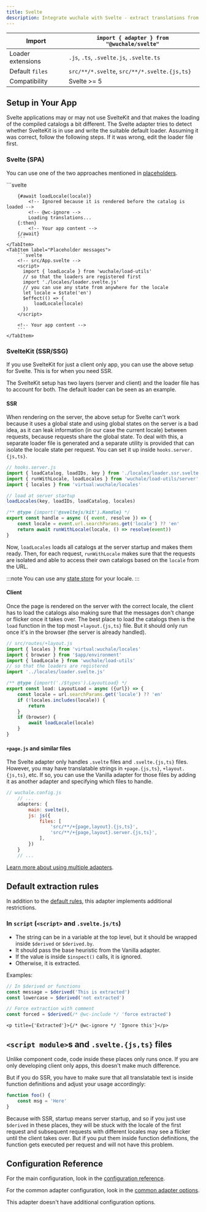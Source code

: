 ```yaml
---
title: Svelte
description: Integrate wuchale with Svelte - extract translations from Svelte components, manage locale catalogs, and implement efficient loading strategies for both SvelteKit and SPA.
---
```


Import | `import { adapter } from "@wuchale/svelte"`
-|-
Loader extensions | `.js`, `.ts`, `.svelte.js`, `.svelte.ts`
Default `files` | `src/**/*.svelte`, `src/**/*.svelte.{js,ts}`
Compatibility | Svelte >= 5

## Setup in Your App

Svelte applications may or may not use SvelteKit and that makes the loading of
the compiled catalogs a bit different. The Svelte adapter tries to detect
whether SvelteKit is in use and write the suitable default loader. Assuming it
was correct, follow the following steps. If it was wrong, edit the loader file
first.

### Svelte (SPA)

You can use one of the two approaches mentioned in [placeholders](/guides/placeholders).


<Tabs>
    <TabItem label="Loading message">
        ```svelte
        <!-- src/App.svelte -->
        <script>
          import { loadLocale } from 'wuchale/load-utils'
          // so that the loaders are registered first
          import './locales/loader.svelte.js'
          // you can use any state from anywhere for the locale
          let locale = $state('en')
        </script>

        {#await loadLocale(locale)}
            <!-- Ignored because it is rendered before the catalog is loaded -->
            <!-- @wc-ignore -->
            Loading translations...
        {:then}
            <!-- Your app content -->
        {/await}
        ```
    </TabItem>
    <TabItem label="Placeholder messages">
        ```svelte
        <!-- src/App.svelte -->
        <script>
          import { loadLocale } from 'wuchale/load-utils'
          // so that the loaders are registered first
          import './locales/loader.svelte.js'
          // you can use any state from anywhere for the locale
          let locale = $state('en')
          $effect(() => {
              loadLocale(locale)
          })
        </script>

        <!-- Your app content -->
        ```
    </TabItem>
</Tabs>

### SvelteKit (SSR/SSG)

If you use SvelteKit for just a client only app, you can use the above setup
for Svelte. This is for when you need SSR.

The SvelteKit setup has two layers (server and client) and the loader file has
to account for both. The default loader can be seen as an example.

#### SSR

When rendering on the server, the above setup for Svelte can't work because it
uses a global state and using global states on the server is a bad idea, as it
can leak information (in our case the current locale) between requests, because
requests share the global state. To deal with this, a separate loader file is
generated and a separate utility is provided that can isolate the locale state
per request. You can set it up inside `hooks.server.{js,ts}`.

```js
// hooks.server.js
import { loadCatalog, loadIDs, key } from './locales/loader.ssr.svelte.js'
import { runWithLocale, loadLocales } from 'wuchale/load-utils/server'
import { locales } from 'virtual:wuchale/locales'

// load at server startup
loadLocales(key, loadIDs, loadCatalog, locales)

/** @type {import('@sveltejs/kit').Handle} */
export const handle = async ({ event, resolve }) => {
    const locale = event.url.searchParams.get('locale') ?? 'en'
    return await runWithLocale(locale, () => resolve(event))
}
```

Now, `loadLocales` loads all catalogs at the server startup and makes them
ready. Then, for each request, `runWithLocale` makes sure that the requests are
isolated and able to access their own catalogs based on the `locale` from the
URL.

:::note
You can use any [state store](/guides/state) for your locale.
:::

#### Client

Once the page is rendered on the server with the correct locale, the client has
to load the catalogs also making sure that the messages don't change or flicker
once it takes over. The best place to load the catalogs then is the `load`
function in the top most `+layout.{js,ts}` file. But it should only run once
it's in the browser (the server is already handled).

```javascript
// src/routes/+layout.js
import { locales } from 'virtual:wuchale/locales'
import { browser } from '$app/environment'
import { loadLocale } from 'wuchale/load-utils'
// so that the loaders are registered
import '../locales/loader.svelte.js'

/** @type {import('./$types').LayoutLoad} */
export const load: LayoutLoad = async ({url}) => {
    const locale = url.searchParams.get('locale') ?? 'en'
    if (!locales.includes(locale)) {
        return
    }
    if (browser) {
        await loadLocale(locale)
    }
}
```

#### `+page.js` and similar files

The Svelte adapter only handles `.svelte` files and `.svelte.{js,ts}` files.
However, you may have translatable strings in `+page.{js,ts}`,
`+layout.{js,ts}`, etc. If so, you can use the Vanilla adapter for those files
by adding it as another adapter and specifying which files to handle.

```js
// wuchale.config.js
    // ...
    adapters: {
        main: svelte(),
        js: js({
            files: [
                'src/**/+{page,layout}.{js,ts}',
                'src/**/+{page,layout}.server.{js,ts}',
            ],
        })
    }
    // ...
```

[Learn more about using multiple adapters](/guides/multiple-adapters/).

## Default extraction rules

In addition to the [default rules](/guides/rules), this adapter implements
additional restrictions.

### In `script` (`<script>` and `.svelte.js/ts`)

- The string can be in a variable at the top level, but it should be wrapped inside `$derived` or `$derived.by`.
- It should pass the base heuristic from the Vanilla adapter.
- If the value is inside `$inspect()` calls, it is ignored.
- Otherwise, it is extracted.

Examples:

```javascript
// In $derived or functions
const message = $derived('This is extracted')
const lowercase = $derived('not extracted')

// Force extraction with comment
const forced = $derived(/* @wc-include */ 'force extracted')
```
```svelte
<p title={'Extracted'}>{/* @wc-ignore */ 'Ignore this'}</p>
```

## `<script module>`s and `.svelte.{js,ts}` files

Unlike component code, code inside these places only runs once. If you are only
developing client only apps, this doesn't make much difference.

But if you do SSR, you have to make sure that all translatable text is inside
function definitions and adjust your usage accordingly:

```js
function foo() {
    const msg = 'Here'
}
```

Because with SSR, startup means server startup, and so if you just use
`$derived` in these places, they will be stuck with the locale of the first
request and subsequent requests with different locales may see a flicker until
the client takes over. But if you put them inside function definitions, the
function gets executed per request and will not have this problem.

## Configuration Reference

For the main configuration, look in the [configuration reference](/reference/config).

For the common adapter configuration, look in the [common adapter options](/reference/adapter-common/).

This adapter doesn't have additional configuration options.
